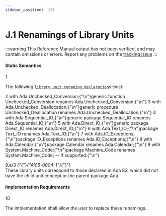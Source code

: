```yaml
---
sidebar_position:  191
---
```


# J.1 Renamings of Library Units

:::warning
This Reference Manual output has not been verified,
and may contain omissions or errors.
Report any problems on the [tracking issue](https://github.com/ada-lang-io/ada-lang-io/issues/20)
:::



#### Static Semantics

<MarginText>1</MarginText>
<p>The following <code><a href="../AA-10/AA-10.1#S0289">library_unit_renaming_declaration</a></code>s exist: <br /></p>

<MarginText>2</MarginText>
<CodeBlock language="ada">
with Ada.Unchecked_Conversion;{"\n"}generic function Unchecked_Conversion renames Ada.Unchecked_Conversion;{"\n"}
<MarginText>3</MarginText>
with Ada.Unchecked_Deallocation;{"\n"}generic procedure Unchecked_Deallocation renames Ada.Unchecked_Deallocation;{"\n"}
<MarginText>4</MarginText>
with Ada.Sequential_IO;{"\n"}generic package Sequential_IO renames Ada.Sequential_IO;{"\n"}
<MarginText>5</MarginText>
with Ada.Direct_IO;{"\n"}generic package Direct_IO renames Ada.Direct_IO;{"\n"}
<MarginText>6</MarginText>
with Ada.Text_IO;{"\n"}package Text_IO renames Ada.Text_IO;{"\n"}
<MarginText>7</MarginText>
with Ada.IO_Exceptions;{"\n"}package IO_Exceptions renames Ada.IO_Exceptions;{"\n"}
<MarginText>8</MarginText>
with Ada.Calendar;{"\n"}package Calendar renames Ada.Calendar;{"\n"}
<MarginText>9</MarginText>
with System.Machine_Code;{"\n"}package Machine_Code renames System.Machine_Code; -- If supported.{"\n"}

</CodeBlock>
<MarginText>9.a/3</MarginText>
<MarginInfo items={["AI05-0004-1"]} />
<Admonition type="aarm" aarm="discussion" title="Discussion: ">
<strong></strong>{"{"}<em>{"AI05-0004-1"}</em>{"}"} <br />These library units correspond to those declared in Ada 83, which did not have the child unit concept or the parent package Ada. <br /></Admonition>


#### Implementation Requirements

<MarginText>10</MarginText>
<p>The implementation shall allow the user to replace these renamings. <br /></p>

